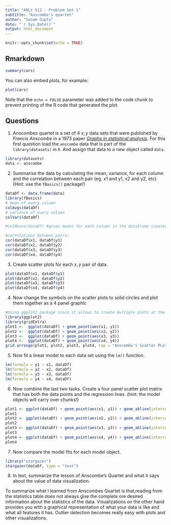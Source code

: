 ---
title: "ANLY 512 - Problem Set 1"
subtitle: "Anscombe's quartet"
author: "Sonam Gupta"
date: "`r Sys.Date()`"
output: html_document
---

```{r setup, include=FALSE}
knitr::opts_chunk$set(echo = TRUE)
```

## Rmarkdown


```{r}
summary(cars)
```

You can also embed plots, for example:

```{r, echo=FALSE, fig.width=4, fig.height=3}
plot(cars)
```

Note that the `echo = FALSE` parameter was added to the code chunk to prevent printing of the R code that generated the plot.

## Questions

1. Anscombes quartet is a set of 4 $x,y$ data sets that were published by *Francis Anscombe* in a 1973 paper [*Graphs in statistical analysis*](https://www.jstor.org/stable/2682899?seq=1#page_scan_tab_contents).  For this first question load the `anscombe` data that is part of the `library(datasets)` in `R`.  And assign that data to a new object called `data`.

```{r}
library(datasets)
data <- anscombe
```

2. Summarise the data by calculating the mean, variance, for each column and the correlation between each pair (eg. x1 and y1, x2 and y2, etc) (Hint: use the `fBasics()` package!)
```{r}
dataDf <- data.frame(data)
library(fBasics)
# mean of every column
colAvgs(dataDf) 
# variance of every column
colVars(dataDf)

#colMeans(dataDf) #gives means for each column in the dataframe created above #one more way to do the same task 

#correlations between pairs:
cor(dataDf$x1, dataDf$y1)
cor(dataDf$x2, dataDf$y2)
cor(dataDf$x3, dataDf$y3)
cor(dataDf$x4, dataDf$y4)
```

3. Create scatter plots for each $x, y$ pair of data.
```{r}
plot(dataDf$x1, dataDf$y1)
plot(dataDf$x2, dataDf$y2)
plot(dataDf$x3, dataDf$y3)
plot(dataDf$x4, dataDf$y4)
```

4. Now change the symbols on the scatter plots to solid circles and plot them together as a 4 panel graphic
```{r}
#Using ggplot2 package since it allows to create multiple plots at the same time
library(ggplot2)
library(gridExtra)
plot1 <-  ggplot(dataDf) + geom_point(aes(x1, y1))
plot2 <-  ggplot(dataDf) + geom_point(aes(x2, y2))
plot3 <-  ggplot(dataDf) + geom_point(aes(x3, y3))
plot4 <-  ggplot(dataDf) + geom_point(aes(x4, y4))
grid.arrange(plot1, plot2, plot3, plot4, top = "Anscombe's Scatter PLots")
```

5. Now fit a linear model to each data set using the `lm()` function.
```{r}
lm(formula = y1 ~ x1, dataDf)
lm(formula = y2 ~ x2, dataDf)
lm(formula = y3 ~ x3, dataDf)
lm(formula = y4 ~ x4, dataDf)
```
6. Now combine the last two tasks.  Create a four panel scatter plot matrix that has both the data points and the regression lines. (hint: the model objects will carry over chunks!)
```{r}
plot1 <- ggplot(dataDf) + geom_point(aes(x1, y1)) + geom_abline(intercept = 3, slope = 0.5)
plot1
plot2 <- ggplot(dataDf) + geom_point(aes(x2, y2)) + geom_abline(intercept = 3, slope = 0.5)
plot2
plot3 <- ggplot(dataDf) + geom_point(aes(x3, y3)) + geom_abline(intercept = 3, slope = 0.49)
plot3
plot4 <- ggplot(dataDf) + geom_point(aes(x4, y4)) + geom_abline(intercept = 3, slope = 0.49)
plot4
```

7.  Now compare the model fits for each model object.
```{r, results="asis"}
library("stargazer")
stargazer(dataDf, type = "text")

```

8. In text, summarize the lesson of Anscombe's Quartet and what it says about the value of data visualization.

To summarize what I learned from Anscombes Quartet is that,reading from the statistics table does not always give the complete ore desired information about the statistics of the data. Visualizations on the other hand provides you with a graphical representation of what your data is like and what all features it has. Outlier detection becomes really easy with plots and other visualizations. 








